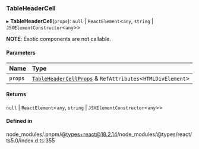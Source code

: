 ### TableHeaderCell

▸ **TableHeaderCell**(`props`): `null` \| `ReactElement`\<`any`, `string` \| `JSXElementConstructor`\<`any`\>\>

**NOTE**: Exotic components are not callable.

#### Parameters

| Name    | Type                                                                                               |
| :------ | :------------------------------------------------------------------------------------------------- |
| `props` | [`TableHeaderCellProps`](interfaces/TableHeaderCellProps.md) & `RefAttributes`\<`HTMLDivElement`\> |

#### Returns

`null` \| `ReactElement`\<`any`, `string` \| `JSXElementConstructor`\<`any`\>\>

#### Defined in

node_modules/.pnpm/@types+react@18.2.14/node_modules/@types/react/ts5.0/index.d.ts:355
